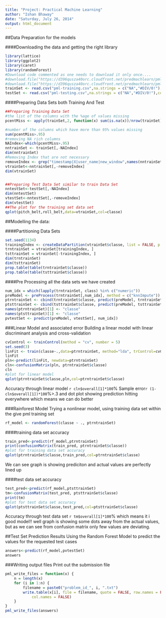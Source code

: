 ```yaml
---
title: "Project: Practical Machine Learning"
author: "Ishan Bhaway"
date: "Saturday, July 26, 2014"
output: html_document
---
```


##Data Preparation for the models

####Downloading the data and getting the right library
```r
library(lattice)
library(ggplot2)
library(caret)
library(randomForest)
#Download code commented as one needs to download it only once....
#download.file("https://d396qusza40orc.cloudfront.net/predmachlearn/pml-training.csv","pml-training.csv")
#download.file("https://d396qusza40orc.cloudfront.net/predmachlearn/pml-testing.csv","pml-testing.csv")
trainSet <- read.csv("pml-training.csv",na.strings = c("NA","#DIV/0!"),comment.char="")
testSet <- read.csv("pml-testing.csv",na.strings = c("NA","#DIV/0!"),comment.char="")
```

####Preparing Data Sets both Training And Test

```r
##Preparing Training Data Set
#the list of the columns with the %age of values missing
pcentMiss <- apply(trainSet,2, function(x) sum(is.na(x))/nrow(trainSet))

#number of the columns which have more than 95% values missing 
sum(pcentMiss>.95)
#removing NA rich columns
NAIndex<-which(pcentMiss>.95)
nntrainSet <- trainSet[,-NAIndex] 
dim(nntrainSet)
#Removing Index that are not necessary
removeIndex <- grep("timestamp|X|user_name|new_window",names(nntrainSet))
vtrainSet<-nntrainSet[,-removeIndex]
dim(vtrainSet)


##Preparing Test Data Set similar to train Data Set
nntestSet<-testSet[,-NAIndex]
dim(nntestSet)
vtestSet<-nntestSet[,-removeIndex]
dim(vtestSet)
##The plot for the training set data set
qplot(pitch_belt,roll_belt,data=vtrainSet,col=classe)
```

##Modelling the data:

####Partitioning Data Sets

```r
set.seed(1134)
trainingIndex <- createDataPartition(vtrainSet$classe, list = FALSE, p = 0.7)
trntrainSet = vtrainSet[trainingIndex, ]
tsttrainSet = vtrainSet[-trainingIndex, ]
dim(trntrainSet)
dim(tsttrainSet)
prop.table(table(trntrainSet$classe))
prop.table(table(tsttrainSet$classe))
```

####Pre Processing all the data sets we have created

```r
num_idx = which(lapply(trntrainSet, class) %in% c("numeric"))
preModel <- preProcess(trntrainSet[,num_idx], method = c("knnImpute"))
ptrntrainSet <- cbind(trntrainSet$classe, predict(preModel, trntrainSet[, num_idx]))
ptsttrainSet <- cbind(tsttrainSet$classe, predict(preModel, tsttrainSet[, num_idx]))
names(ptrntrainSet)[1] <- "classe"
names(ptsttrainSet)[1] <- "classe"
pvtestSet <- predict(preModel, vtestSet[, num_idx])
```

###Linear Model and associated error
Building a linear model with linear discriminant analysis and cross-validation
```r
cvControl <- trainControl(method = "cv", number = 5)
set.seed(3)
linFit <- train(classe~.,data=ptrntrainSet, method="lda", trControl=cvControl)
linFit
pln<-predict(linFit, newdata=ptrntrainSet)
cln<-confusionMatrix(pln, ptrntrainSet$classe)
cln
#plot for linear model
qplot(ptrntrainSet$classe,pln,col=ptrntrainSet$classe)
```
Accuracy through linear model `r cln$overall[1]*100`%
Sample error`r (1-cln$overall[1])*100`%>.3 and dot plot showing prediction hitting everywhere which means we can do better

###Rainforest Model
Trying a nonlinear model, using training data set within the give pml training set
```r
rf_model <- randomForest(classe ~ ., ptrntrainSet)
```


####training data set accuracy

```r
train_pred<-predict(rf_model,ptrntrainSet)
print(confusionMatrix(train_pred, ptrntrainSet$classe))
#plot for training data set accuracy
qplot(ptrntrainSet$classe,train_pred,col=ptrntrainSet$classe)
```
We can see graph is showing prediciton and actual values are perfectly lined up

####test data set accuracy
```r
test_pred<-predict(rf_model,ptsttrainSet)
tm<-confusionMatrix(test_pred, ptsttrainSet$classe)
print(tm)
#plot for test data set accuracy
qplot(ptsttrainSet$classe,test_pred,col=ptsttrainSet$classe)
```
Accuracy through test data set `r tm$overall[1]*100`% which means it i good model!!
well graph is showing some dots away from the actual values, but as we can see from confusion matrix only few values are deviating.

##Test Set Prediction Results
Using the Random Forest Model to predict the values for the requested test cases
```r
answers<-predict(rf_model,pvtestSet)
answers
```

###Writing output files
Print out the submission file
```r
pml_write_files = function(x) {
    n = length(x)
    for (i in 1:n) {
        filename = paste0("problem_id_", i, ".txt")
        write.table(x[i], file = filename, quote = FALSE, row.names = FALSE, 
            col.names = FALSE)
    }
}
pml_write_files(answers)
```